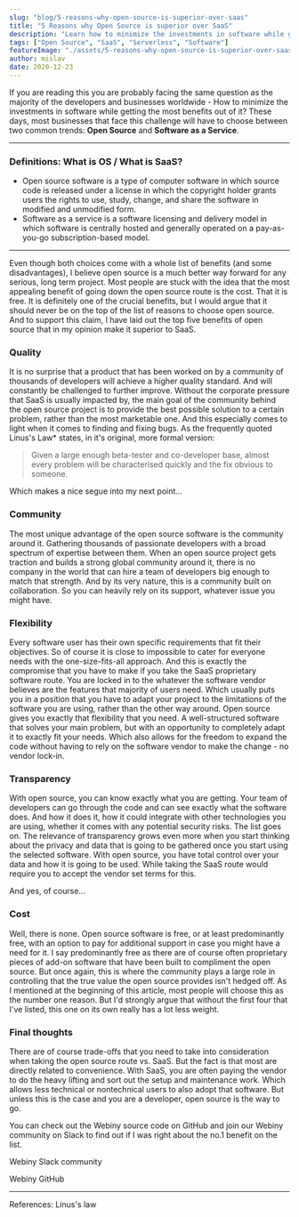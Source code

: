 ```yaml
---
slug: "blog/5-reasons-why-open-source-is-superior-over-saas"
title: "5 Reasons why Open Source is superior over SaaS"
description: "Learn how to minimize the investments in software while getting the most benefits out of it?"
tags: ["Open Source", "SaaS", "Serverless", "Software"]
featureImage: "./assets/5-reasons-why-open-source-is-superior-over-saas/coverImg.png"
author: mislav
date: 2020-12-23
---
```


If you are reading this you are probably facing the same question as the majority of the developers and businesses worldwide - How to minimize the investments in software while getting the most benefits out of it? These days, most businesses that face this challenge will have to choose between two common trends: **Open Source** and **Software as a Service**.

---

### Definitions: What is OS / What is SaaS?

- Open source software is a type of computer software in which source code is released under a license in which the copyright holder grants users the rights to use, study, change, and share the software in modified and unmodified form.
- Software as a service is a software licensing and delivery model in which software is centrally hosted and generally operated on a pay-as-you-go subscription-based model.

---

Even though both choices come with a whole list of benefits (and some disadvantages), I believe open source is a much better way forward for any serious, long term project. Most people are stuck with the idea that the most appealing benefit of going down the open source route is the cost. That it is free. It is definitely one of the crucial benefits, but I would argue that it should never be on the top of the list of reasons to choose open source. And to support this claim, I have laid out the top five benefits of open source that in my opinion make it superior to SaaS.

### Quality

It is no surprise that a product that has been worked on by a community of thousands of developers will achieve a higher quality standard. And will constantly be challenged to further improve. Without the corporate pressure that SaaS is usually impacted by, the main goal of the community behind the open source project is to provide the best possible solution to a certain problem, rather than the most marketable one. And this especially comes to light when it comes to finding and fixing bugs. As the frequently quoted Linus's Law\* states, in it's original, more formal version:

> Given a large enough beta-tester and co-developer base, almost every problem will be characterised quickly and the fix obvious to someone.

Which makes a nice segue into my next point...

### Community

The most unique advantage of the open source software is the community around it. Gathering thousands of passionate developers with a broad spectrum of expertise between them. When an open source project gets traction and builds a strong global community around it, there is no company in the world that can hire a team of developers big enough to match that strength. And by its very nature, this is a community built on collaboration. So you can heavily rely on its support, whatever issue you might have.

### Flexibility

Every software user has their own specific requirements that fit their objectives. So of course it is close to impossible to cater for everyone needs with the one-size-fits-all approach. And this is exactly the compromise that you have to make if you take the SaaS proprietary software route. You are locked in to the whatever the software vendor believes are the features that majority of users need. Which usually puts you in a position that you have to adapt your project to the limitations of the software you are using, rather than the other way around.
Open source gives you exactly that flexibility that you need. A well-structured software that solves your main problem, but with an opportunity to completely adapt it to exactly fit your needs. Which also allows for the freedom to expand the code without having to rely on the software vendor to make the change - no vendor lock-in.

### Transparency

With open source, you can know exactly what you are getting. Your team of developers can go through the code and can see exactly what the software does. And how it does it, how it could integrate with other technologies you are using, whether it comes with any potential security risks. The list goes on.
The relevance of transparency grows even more when you start thinking about the privacy and data that is going to be gathered once you start using the selected software. With open source, you have total control over your data and how it is going to be used. While taking the SaaS route would require you to accept the vendor set terms for this.

And yes, of course...

### Cost

Well, there is none. Open source software is free, or at least predominantly free, with an option to pay for additional support in case you might have a need for it. I say predominantly free as there are of course often proprietary pieces of add-on software that have been built to compliment the open source. But once again, this is where the community plays a large role in controlling that the true value the open source provides isn't hedged off. As I mentioned at the beginning of this article, most people will choose this as the number one reason. But I'd strongly argue that without the first four that I've listed, this one on its own really has a lot less weight.

### Final thoughts

There are of course trade-offs that you need to take into consideration when taking the open source route vs. SaaS. But the fact is that most are directly related to convenience. With SaaS, you are often paying the vendor to do the heavy lifting and sort out the setup and maintenance work. Which allows less technical or nontechnical users to also adopt that software. But unless this is the case and you are a developer, open source is the way to go.

You can check out the Webiny source code on GitHub and join our Webiny community on Slack to find out if I was right about the no.1 benefit on the list.

Webiny <ExternalLink href="https://webiny.com/slack?utm_source=Webiny-blog&utm_medium=webiny-slack-community&utm_campaign=webiny-daily-posts-dec-21&utm_content=webiny-slack-community&utm_term=W00450">Slack community</ExternalLink>

Webiny <ExternalLink href="https://github.com/webiny/webiny-js?utm_source=GitHub&utm_medium=webiny-github&utm_campaign=webiny-daily-posts-dec-21&utm_content=webiny-github-repo&utm_term=W00451">GitHub</ExternalLink>

---

References: <ExternalLink href="https://en.wikipedia.org/wiki/Linus"> Linus's law</ExternalLink>
